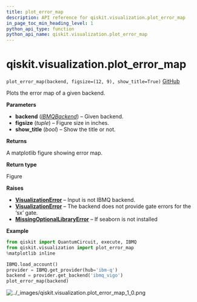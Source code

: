 ```yaml
---
title: plot_error_map
description: API reference for qiskit.visualization.plot_error_map
in_page_toc_min_heading_level: 1
python_api_type: function
python_api_name: qiskit.visualization.plot_error_map
---
```


# qiskit.visualization.plot\_error\_map

<span id="qiskit.visualization.plot_error_map" />

`plot_error_map(backend, figsize=(12, 9), show_title=True)` [GitHub](https://github.com/qiskit/qiskit/tree/stable/0.18/qiskit/visualization/gate_map.py "view source code")

Plots the error map of a given backend.

**Parameters**

*   **backend** ([*IBMQBackend*](qiskit.providers.ibmq.IBMQBackend "qiskit.providers.ibmq.IBMQBackend")) – Given backend.
*   **figsize** (*tuple*) – Figure size in inches.
*   **show\_title** (*bool*) – Show the title or not.

**Returns**

A matplotlib figure showing error map.

**Return type**

Figure

**Raises**

*   [**VisualizationError**](qiskit.visualization.VisualizationError "qiskit.visualization.VisualizationError") – Input is not IBMQ backend.
*   [**VisualizationError**](qiskit.visualization.VisualizationError "qiskit.visualization.VisualizationError") – The backend does not provide gate errors for the ‘sx’ gate.
*   [**MissingOptionalLibraryError**](qiskit.aqua.MissingOptionalLibraryError "qiskit.aqua.MissingOptionalLibraryError") – If seaborn is not installed

**Example**

```python
from qiskit import QuantumCircuit, execute, IBMQ
from qiskit.visualization import plot_error_map
%matplotlib inline

IBMQ.load_account()
provider = IBMQ.get_provider(hub='ibm-q')
backend = provider.get_backend('ibmq_vigo')
plot_error_map(backend)
```

![../\_images/qiskit.visualization.plot\_error\_map\_1\_0.png](/images/api/qiskit/0.32/qiskit.visualization.plot_error_map_1_0.png)

